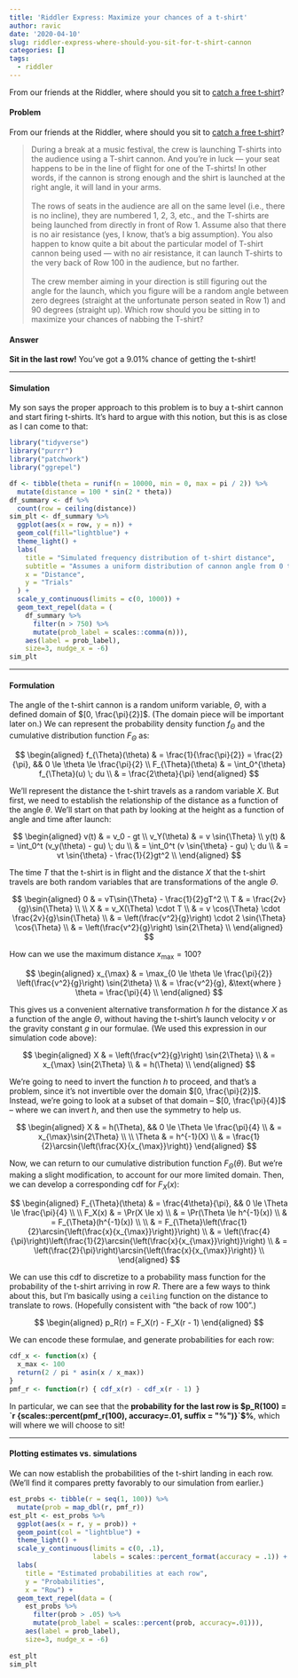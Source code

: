 ```yaml
---
title: 'Riddler Express: Maximize your chances of a t-shirt'
author: ravic
date: '2020-04-10'
slug: riddler-express-where-should-you-sit-for-t-shirt-cannon
categories: []
tags:
  - riddler
---
```


From our friends at the Riddler, where should you sit to [catch a free t-shirt](https://fivethirtyeight.com/features/can-you-catch-the-free-t-shirt/)?

<!--more-->

#### Problem

From our friends at the Riddler, where should you sit to [catch a free t-shirt](https://fivethirtyeight.com/features/can-you-catch-the-free-t-shirt/)?

> During a break at a music festival, the crew is launching T-shirts into the audience using a T-shirt cannon. And you’re in luck — your seat happens to be in the line of flight for one of the T-shirts! In other words, if the cannon is strong enough and the shirt is launched at the right angle, it will land in your arms. \
\
The rows of seats in the audience are all on the same level (i.e., there is no incline), they are numbered 1, 2, 3, etc., and the T-shirts are being launched from directly in front of Row 1. Assume also that there is no air resistance (yes, I know, that’s a big assumption). You also happen to know quite a bit about the particular model of T-shirt cannon being used — with no air resistance, it can launch T-shirts to the very back of Row 100 in the audience, but no farther. \
\
The crew member aiming in your direction is still figuring out the angle for the launch, which you figure will be a random angle between zero degrees (straight at the unfortunate person seated in Row 1) and 90 degrees (straight up). Which row should you be sitting in to maximize your chances of nabbing the T-shirt?

#### Answer
**Sit in the last row!** You've got a 9.01% chance of getting the t-shirt!

---

#### Simulation
My son says the proper approach to this problem is to buy a t-shirt cannon
and start firing t-shirts. It's hard to argue with this notion, but this is
as close as I can come to that:


```r
library("tidyverse")
library("purrr")
library("patchwork")
library("ggrepel")
```

```r
df <- tibble(theta = runif(n = 10000, min = 0, max = pi / 2)) %>%
  mutate(distance = 100 * sin(2 * theta)) 
df_summary <- df %>%
  count(row = ceiling(distance))
sim_plt <- df_summary %>%
  ggplot(aes(x = row, y = n)) +
  geom_col(fill="lightblue") +
  theme_light() +
  labs(
    title = "Simulated frequency distribution of t-shirt distance",
    subtitle = "Assumes a uniform distribution of cannon angle from 0 to 90°",
    x = "Distance",
    y = "Trials"
  ) +
  scale_y_continuous(limits = c(0, 1000)) +
  geom_text_repel(data = (
    df_summary %>% 
      filter(n > 750) %>% 
      mutate(prob_label = scales::comma(n))),
    aes(label = prob_label),
    size=3, nudge_x = -6) 
sim_plt
```

---

#### Formulation


The angle of the t-shirt cannon is a random uniform variable, $\Theta$,
with a defined domain of $[0, \frac{\pi}{2}]$. (The domain piece will
be important later on.) We can represent the probability density function
$f_{\Theta}$ and the cumulative distribution function $F_{\Theta}$ as:

$$
\begin{aligned}
f_{\Theta}(\theta) & = \frac{1}{\frac{\pi}{2}} = \frac{2}{\pi}, && 0 \le \theta \le \frac{\pi}{2} \\
F_{\Theta}(\theta) & = \int_0^{\theta} f_{\Theta}(u) \; du \\
& = \frac{2\theta}{\pi}
\end{aligned}
$$


We'll represent the distance the t-shirt travels as a random variable $X$.
But first, we need to establish the relationship of the distance as a 
function of the angle $\theta$. We'll start on that path by looking at the
height as a function of angle and time after launch:




$$
\begin{aligned}
v(t) & =  v_0 - gt \\
v_Y(\theta) & = v \sin{\Theta} \\
y(t) & = \int_0^t (v_y(\theta) - gu) \; du \\
& = \int_0^t (v \sin{\theta} - gu) \; du \\
& = vt \sin{\theta} - \frac{1}{2}gt^2 \\
\end{aligned}
$$

The time $T$ that the t-shirt is in flight and the distance $X$ that the 
t-shirt travels are both random variables that are transformations of the
angle $\Theta$. 

$$
\begin{aligned}
0 & = vT\sin{\Theta} - \frac{1}{2}gT^2 \\
T & = \frac{2v}{g}\sin{\Theta} \\
\\
X & = v_X(\Theta) \cdot T \\
& = v \cos{\Theta} \cdot \frac{2v}{g}\sin{\Theta} \\
& = \left(\frac{v^2}{g}\right) \cdot 2 \sin{\Theta} \cos{\Theta} \\
& = \left(\frac{v^2}{g}\right) \sin{2\Theta} \\
\end{aligned}
$$

How can we use the maximum distance $x_{\max} = 100$? 

$$
\begin{aligned}
x_{\max} & = \max_{0 \le \theta \le \frac{\pi}{2}} \left(\frac{v^2}{g}\right) \sin{2\theta} \\
& = \frac{v^2}{g}, &\text{where } \theta = \frac{\pi}{4} \\
\end{aligned}
$$

This gives us a convenient alternative transformation $h$ for the distance
$X$ as a function of the angle $\Theta$, without having the t-shirt's launch
velocity $v$ or the gravity constant $g$ in our formulae. (We used this 
expression in our simulation code above):

$$ 
\begin{aligned}
X & = \left(\frac{v^2}{g}\right) \sin{2\Theta} \\
& = x_{\max} \sin{2\Theta} \\
& = h(\Theta) \\
\end{aligned}
$$

We're going to need to invert the function $h$ to proceed, and that's a 
problem, since it's not invertible over the domain $[0, \frac{\pi}{2}]$. 
Instead, we're going to look at a subset of that domain -- 
$[0, \frac{\pi}{4}]$ -- where we can invert $h$, and then use the
symmetry to help us.

$$
\begin{aligned}
X & = h(\Theta), && 0 \le \Theta \le \frac{\pi}{4} \\
& = x_{\max}\sin{2\Theta} \\
\\
\Theta & = h^{-1}(X) \\
& = \frac{1}{2}\arcsin{\left(\frac{X}{x_{\max}}\right)}
\end{aligned}
$$


Now, we can return to our cumulative distribution function 
$F_{\Theta}(\theta)$. But we're making a slight modification, to account 
for our more limited domain. Then, we can develop a corresponding cdf for
$F_X(x)$:

$$
\begin{aligned}
F_{\Theta}(\theta) & = \frac{4\theta}{\pi}, && 0 \le \Theta \le \frac{\pi}{4} \\
\\
F_X(x) & = \Pr(X \le x) \\
& = \Pr(\Theta \le h^{-1}(x)) \\
& = F_{\Theta}(h^{-1}(x)) \\
\\
& = F_{\Theta}\left(\frac{1}{2}\arcsin{\left(\frac{x}{x_{\max}}\right)}\right) \\
& = \left(\frac{4}{\pi}\right)\left(\frac{1}{2}\arcsin{\left(\frac{x}{x_{\max}}\right)}\right) \\
& = \left(\frac{2}{\pi}\right)\arcsin{\left(\frac{x}{x_{\max}}\right)} \\
\end{aligned}
$$


We can use this cdf to discretize to a probability mass function for the 
probability of the t-shirt arriving in row $R$. There are a few ways to 
think about this, but I'm basically using a `ceiling` function on the 
distance to translate to rows. (Hopefully consistent with "the back of
row 100".)


$$
\begin{aligned}
p_R(r) = F_X(r) - F_X(r - 1)
\end{aligned}
$$

We can encode these formulae, and generate probabilities for each row:

```r
cdf_x <- function(x) {
  x_max <- 100
  return(2 / pi * asin(x / x_max))
}
pmf_r <- function(r) { cdf_x(r) - cdf_x(r - 1) }

```

In particular, we can see that the **probability for the last row is 
$p_R(100) = `r {scales::percent(pmf_r(100), accuracy=.01, suffix = "%")}`$%**, which
will where we will choose to sit!

---


#### Plotting estimates vs. simulations
We can now establish the probabilities of the t-shirt landing in each row.
(We'll find it compares pretty favorably to our simulation from earlier.)


```r
est_probs <- tibble(r = seq(1, 100)) %>%
  mutate(prob = map_dbl(r, pmf_r))
est_plt <- est_probs %>%
  ggplot(aes(x = r, y = prob)) + 
  geom_point(col = "lightblue") +
  theme_light() +
  scale_y_continuous(limits = c(0, .1),
                     labels = scales::percent_format(accuracy = .1)) +
  labs(
    title = "Estimated probabilities at each row",
    y = "Probabilities",
    x = "Row") + 
  geom_text_repel(data = (
    est_probs %>% 
      filter(prob > .05) %>% 
      mutate(prob_label = scales::percent(prob, accuracy=.01))),
    aes(label = prob_label),
    size=3, nudge_x = -6) 
  
est_plt
sim_plt
```


